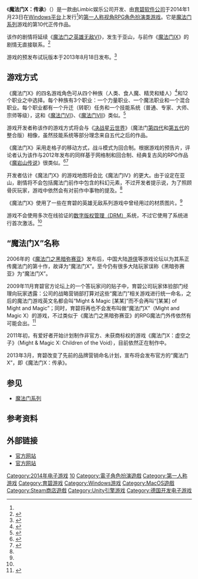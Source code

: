 {{noteTA
|G1=Games
|G2=Might&Magic
}}
{{not|魔法门之黑暗弥赛亚}}
{{Infobox VG
|title = 魔法门X：传承
| image = File:Might & Magic X Legacy logo.jpg
|caption  = 魔法门X图标
| english =  Might & Magic X: Legacy
|developer = [[Limbic_Entertainment|Limbic Entertainment]]
|publisher = {{vgrelease|WW|[[育碧软件|育碧软件]]|CN|[[碧汉网络|碧汉网络]]|TW|[[英特卫|英特卫]]}}
|designer = 
|series = [[魔法门系列|魔法门系列]]
|engine = [[Unity_(游戏引擎)|Unity]]
|released = {{vgrelease|WW|2014年1月23日<ref>{{Cite_web | url= http://store.steampowered.com/app/238750/?snr=1_7_7_230_150_3 | title = Steam 上的 Might & Magic X - Legacy | publisher = Steam | language = zh-Hans, en | accessdate=2016-10-19}}</ref>|TW|2014年3月5日|CN|2014年5月20日}}
|genre = [[電子角色扮演遊戲|角色扮演游戏]]
|modes = [[单人游戏|单人游戏]]
|platforms = [[Microsoft_Windows|Microsoft Windows]]
}}

《'''魔法门X：传承'''》（{{lang-en|Might & Magic X: Legacy}}）是一款由Limbic娱乐公司开发、由[[育碧软件|育碧软件公司]]于2014年1月23日在[[Microsoft_Windows|Windows平台]]上发行<ref name="early_access" />的[[第一人称视角游戏|第一人称视角]][[電子角色扮演遊戲|RPG角色扮演类游戏]]。它是[[魔法门系列|魔法门系列]]游戏的第10代正传作品。

该作的剧情将延续《[[魔法门之英雄无敌VI|魔法门之英雄无敌VI]]》，发生于亚山，与前作《[[魔法门IX|魔法门IX]]》的剧情无直接联系。<ref>{{cite web|last=Fletcher|first=JC|title=Might and Magic X Legacy to be shown at PAX East|url=http://www.joystiq.com/2013/03/21/might-and-magic-x-legacy-to-be-shown-at-pax-east/|publisher=joystiq.com|accessdate=2013年4月3日|date=2013年3月21日|archive-url=https://web.archive.org/web/20150216081858/http://www.joystiq.com/2013/03/21/might-and-magic-x-legacy-to-be-shown-at-pax-east/|archive-date=2015年2月16日|dead-url=yes}}</ref>

游戏的预发布试玩版本于2013年8月18日发布。<ref name="early_access">{{cite web|title=PLAY MMX EARLY ACCESS SOON|url=https://mightandmagicx-legacy.ubi.com/opendev/blog/post/view/5210d933e754b6d256000005|publisher=魔法门10官方网站|accessdate=2013年8月20日|date=2013年8月18日}}</ref>

==游戏方式==
《魔法门X》的四名游戏角色可从四个种族（人类、食人魔、精灵和矮人）<ref name=MMX-StrategyInformer>{{cite web|last=Falcon|first=Jonah|title=Might & Magic X: Legacy officially announced|url=http://www.strategyinformer.com/news/22349/might--magic-x-legacy-officially-announced|publisher=Strategy Informer|accessdate=2013年4月5日|deadurl=yes|archiveurl=https://web.archive.org/web/20130325002434/http://www.strategyinformer.com/news/22349/might--magic-x-legacy-officially-announced|archivedate=2013年3月25日}}</ref>和12个职业之中选择。每个种族有3个职业：一个力量职业、一个魔法职业和一个混合职业。每个职业都有一个升迁（转职）任务和一个技能系统（普通、专家、大师、宗师等级），这和《[[魔法门VI：天堂之令|魔法门VI]]》、《[[魔法门VII：血统与荣耀|魔法门VII]]》类似。<ref name=Codex-Interview>{{cite web|title=RPG Codex Interview: Might & Magic X - Legacy|url=http://www.rpgcodex.net/content.php?id=8895|publisher=RPG Codex|accessdate=2013年4月5日|date=2013年3月22日}}</ref>

游戏开发者称该作的游戏方式将会与《[[魔法门V：黑暗魔君大反扑#决战星云世界|决战星云世界]]》（魔法门[[魔法门IV：星云之谜|第四代]]和[[魔法门V：黑暗魔君大反扑|第五代]]的整合版）相像，虽然技能系统等部分理念来自五代之后的作品。

《魔法门X》采用走格子的移动方式，战斗模式为回合制。根据游戏的预告片，评论者认为该作与2012年发布的同样基于网格制和回合制、经典复古风的RPG作品《[[魔岩山传说|魔岩山传说]]》很类似。<ref name=escapistmagazine>{{cite web|title=Might & Magic X Legacy Debuts Via Unexpectedly Pretty Trailer|url=http://www.escapistmagazine.com/news/view/122833-Might-Magic-X-Legacy-Debuts-Via-Unexpectedly-Pretty-Trailer|publisher=The Escapist|accessdate=2013年7月13日|date=2013年3月22日}}</ref><ref name=pcgamer>{{cite web|title=Might & Magic X Legacy announced, dodge a bunch of cards in the debut trailer|url=http://www.pcgamer.com/2013/03/21/might-magic-x-legacy/|publisher=PC Gamer|accessdate=2013年7月13日|date=2013年3月21日}}</ref>

开发者估计《魔法门X》的游戏地图将会比《魔法门IV》的更大。由于设定在亚山，剧情将不会包括魔法门前作中包含的科幻元素，不过开发者提示说，为了照顾骨灰玩家，游戏中依然会有对前作中事物的提及。<ref name=Codex-Interview />

《魔法门X》使用了一些在育碧的英雄无敌系列游戏中曾经用过的材质图片。<ref name="early_access" />

游戏不会使用多次在线验证的[[数字版权管理|数字版权管理（DRM）]]系统，不过它使用了{{Link-en|UPlay|UPlay}}系统进行首次激活。<ref name=Codex-Interview />

==“魔法门X”名称==
2006年的《[[魔法门之黑暗弥赛亚|魔法门之黑暗弥赛亚]]》发布后，中国大陆[[游侠网|游侠]]等游戏论坛以为其系正传魔法门的第十作，故译为“魔法门X”。至今仍有很多大陆玩家误称《黑暗弥赛亚》为“魔法门X”。

2009年11月育碧官方论坛上的一个答玩家问的贴子中，育碧公司玩家体验部门经理向玩家透露：公司的战略营销部打算对这些“魔法门”相关游戏进行统一命名，之后的魔法门游戏英文名都会叫“Might & Magic [某某]”而不会再叫“[某某] of Might and Magic”；同时，育碧将再也不会发布叫做“魔法门X”（Might and Magic X）的游戏，不过类似于《魔法门之黑暗弥赛亚》的RPG魔法门外传依然有可能会出。<ref>{{cite web|title=Some answers to some of your questions|url=http://forums.ubi.com/showthread.php/626603-Some-answers-to-some-of-your-questions|author=Xhane（育碧玩家体验部门经理）|publisher=官方论坛声明|accessdate=2013年7月13日|date=2009年11月2日}}</ref>

2011年初，有爱好者开始计划制作非官方、未获商标权的游戏《魔法门X：虚空之子》（Might & Magic X: Children of the Void），目前依然正在制作中。

2013年3月，育碧改变了先前的品牌营销命名计划，宣布将会发布官方的“魔法门X”，即《魔法门X：传承》。

==参见==
*[[魔法门系列|魔法门系列]]

==参考资料==
{{reflist}}

==外部链接==
*[https://web.archive.org/web/20130329104631/http://might-and-magic.ubi.com/mightandmagicx-legacy/en-gb/home/index.aspx 官方网站]{{en}}
*[http://mfm.ubisoft.com.cn/ 官方网站]{{dead link|date=2018年5月 |bot=InternetArchiveBot |fix-attempted=yes }}{{zh-cn}}

{{魔法门系列}}

{{DEFAULTSORT:Might & Magic X, Legacy}}
[[Category:2014年电子游戏|Category:2014年电子游戏]]
[[Category:魔法门系列|10]]
[[Category:電子角色扮演遊戲|Category:電子角色扮演遊戲]]
[[Category:第一人称游戏|Category:第一人称游戏]]
[[Category:育碧游戏|Category:育碧游戏]]
[[Category:Windows游戏|Category:Windows游戏]]
[[Category:MacOS遊戲|Category:MacOS遊戲]]
[[Category:Steam商店遊戲|Category:Steam商店遊戲]]
[[Category:Unity引擎游戏|Category:Unity引擎游戏]]
[[Category:德国开发电子游戏|Category:德国开发电子游戏]]